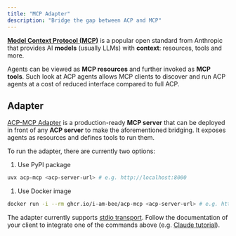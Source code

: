 ```yaml
---
title: "MCP Adapter"
description: "Bridge the gap between ACP and MCP"
---
```


[**Model Context Protocol (MCP)**](https://modelcontextprotocol.io/introduction) is a popular open standard from Anthropic that provides AI **models** (usually LLMs) with **context**: resources, tools and more.

Agents can be viewed as **MCP resources** and further invoked as **MCP tools**. Such look at ACP agents allows MCP clients to discover and run ACP agents at a cost of reduced interface compared to full ACP.

## Adapter

[ACP-MCP Adapter](https://github.com/i-am-bee/acp-mcp) is a production-ready **MCP server** that can be deployed in front of any **ACP server** to make the aforementioned bridging. It exposes agents as resources and defines tools to run them.

To run the adapter, there are currently two options:

1. Use PyPI package
```sh
uvx acp-mcp <acp-server-url> # e.g. http://localhost:8000
```

1. Use Docker image
```sh
docker run -i --rm ghcr.io/i-am-bee/acp-mcp <acp-server-url> # e.g. http://host.docker.internal:8000
```

The adapter currently supports [stdio transport](https://modelcontextprotocol.io/docs/concepts/transports#standard-input%2Foutput-stdio). Follow the documentation of your client to integrate one of the commands above (e.g. [Claude tutorial](https://modelcontextprotocol.io/quickstart/user)).